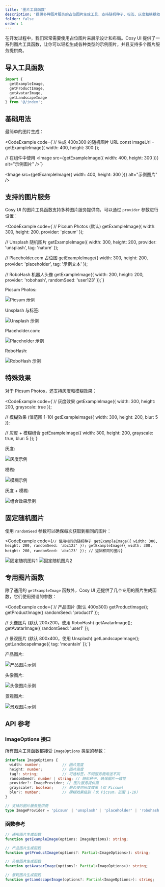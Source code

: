 ```yaml
---
title: '图片工具函数'
description: '提供多种图片服务的占位图片生成工具，支持随机种子、标签、灰度和模糊效果等特性'
folder: false
order: 1
---
```



在开发过程中，我们常常需要使用占位图片来展示设计和布局。Cosy UI 提供了一系列图片工具函数，让你可以轻松生成各种类型的示例图片，并且支持多个图片服务提供商。

## 导入工具函数

```ts
import { 
  getExampleImage, 
  getProductImage, 
  getAvatarImage, 
  getLandscapeImage 
} from '@/index';
```

## 基础用法

最简单的图片生成：

<CodeExample
  code={`// 生成 400x300 的随机图片 URL
const imageUrl = getExampleImage({ width: 400, height: 300 });

// 在组件中使用
<Image src={getExampleImage({ width: 400, height: 300 })} alt="示例图片" />`}
>
  <Image src={getExampleImage({ width: 400, height: 300 })} alt="示例图片" />
</CodeExample>

## 支持的图片服务

Cosy UI 的图片工具函数支持多种图片服务提供商，可以通过 `provider` 参数进行设置：

<CodeExample
  code={`// Picsum Photos (默认)
getExampleImage({ width: 300, height: 200, provider: 'picsum' });

// Unsplash 随机图片
getExampleImage({ width: 300, height: 200, provider: 'unsplash', tag: 'nature' });

// Placeholder.com 占位图
getExampleImage({ width: 300, height: 200, provider: 'placeholder', tag: '示例文本' });

// RoboHash 机器人头像
getExampleImage({ width: 200, height: 200, provider: 'robohash', randomSeed: 'user123' });`}
>
  <div class="cosy:grid cosy:grid-cols-2 cosy:gap-4">
    <div>
      <p class="cosy:text-sm cosy:mb-2">Picsum Photos:</p>
      <Image src={getExampleImage({ width: 300, height: 200, provider: 'picsum' })} alt="Picsum 示例" />
    </div>
    <div>
      <p class="cosy:text-sm cosy:mb-2">Unsplash 与标签:</p>
      <Image src={getExampleImage({ width: 300, height: 200, provider: 'unsplash', tag: 'nature' })} alt="Unsplash 示例" />
    </div>
    <div>
      <p class="cosy:text-sm cosy:mb-2">Placeholder.com:</p>
      <Image src={getExampleImage({ width: 300, height: 200, provider: 'placeholder', tag: '示例文本' })} alt="Placeholder 示例" />
    </div>
    <div>
      <p class="cosy:text-sm cosy:mb-2">RoboHash:</p>
      <Image src={getExampleImage({ width: 200, height: 200, provider: 'robohash', randomSeed: 'user123' })} alt="RoboHash 示例" />
    </div>
  </div>
</CodeExample>

## 特殊效果

对于 Picsum Photos，还支持灰度和模糊效果：

<CodeExample
  code={`// 灰度效果
getExampleImage({ width: 300, height: 200, grayscale: true });

// 模糊效果 (值范围 1-10)
getExampleImage({ width: 300, height: 200, blur: 5 });

// 灰度 + 模糊组合
getExampleImage({ width: 300, height: 200, grayscale: true, blur: 5 });`}
>
  <div class="cosy:grid cosy:grid-cols-3 cosy:gap-4">
    <div>
      <p class="cosy:text-sm cosy:mb-2">灰度:</p>
      <Image src={getExampleImage({ width: 300, height: 200, grayscale: true, randomSeed: 'effect1' })} alt="灰度示例" />
    </div>
    <div>
      <p class="cosy:text-sm cosy:mb-2">模糊:</p>
      <Image src={getExampleImage({ width: 300, height: 200, blur: 5, randomSeed: 'effect1' })} alt="模糊示例" />
    </div>
    <div>
      <p class="cosy:text-sm cosy:mb-2">灰度 + 模糊:</p>
      <Image src={getExampleImage({ width: 300, height: 200, grayscale: true, blur: 5, randomSeed: 'effect1' })} alt="组合效果示例" />
    </div>
  </div>
</CodeExample>

## 固定随机图片

使用 `randomSeed` 参数可以确保每次获取到相同的图片：

<CodeExample
  code={`// 使用相同的随机种子
getExampleImage({ width: 300, height: 200, randomSeed: 'abc123' });
getExampleImage({ width: 300, height: 200, randomSeed: 'abc123' }); // 返回相同的图片`}
>
  <div class="cosy:grid cosy:grid-cols-2 cosy:gap-4">
    <Image src={getExampleImage({ width: 300, height: 200, randomSeed: 'abc123' })} alt="固定随机图片1" />
    <Image src={getExampleImage({ width: 300, height: 200, randomSeed: 'abc123' })} alt="固定随机图片2" />
  </div>
</CodeExample>

## 专用图片函数

除了通用的 `getExampleImage` 函数外，Cosy UI 还提供了几个专用的图片生成函数，它们使用预设的参数：

<CodeExample
  code={`// 产品图片 (默认 400x300)
getProductImage();
getProductImage({ randomSeed: 'product1' });

// 头像图片 (默认 200x200，使用 RoboHash)
getAvatarImage();
getAvatarImage({ randomSeed: 'user1' });

// 景观图片 (默认 800x400，使用 Unsplash)
getLandscapeImage();
getLandscapeImage({ tag: 'mountain' });`}
>
  <div class="cosy:grid cosy:grid-cols-3 cosy:gap-4">
    <div>
      <p class="cosy:text-sm cosy:mb-2">产品图片:</p>
      <Image src={getProductImage({ randomSeed: 'special1' })} alt="产品图片示例" />
    </div>
    <div>
      <p class="cosy:text-sm cosy:mb-2">头像图片:</p>
      <Image src={getAvatarImage({ randomSeed: 'user1' })} alt="头像图片示例" rounded="full" />
    </div>
    <div>
      <p class="cosy:text-sm cosy:mb-2">景观图片:</p>
      <Image src={getLandscapeImage({ tag: 'mountain' })} alt="景观图片示例" />
    </div>
  </div>
</CodeExample>

## API 参考

### ImageOptions 接口

所有图片工具函数都接受 `ImageOptions` 类型的参数：

```ts
interface ImageOptions {
  width: number;          // 图片宽度
  height: number;         // 图片高度
  tag?: string;           // 可选标签，不同服务商用途不同
  randomSeed?: number | string; // 随机种子，确保图片一致性
  provider?: ImageProvider; // 图片服务提供商
  grayscale?: boolean;    // 是否使用灰度效果 (仅 Picsum)
  blur?: number;          // 模糊效果级别 (仅 Picsum，范围 1-10)
}

// 支持的图片服务提供商
type ImageProvider = 'picsum' | 'unsplash' | 'placeholder' | 'robohash';
```

### 函数参考

```ts
// 通用图片生成函数
function getExampleImage(options: ImageOptions): string;

// 产品图片生成函数
function getProductImage(options?: Partial<ImageOptions>): string;

// 头像图片生成函数
function getAvatarImage(options?: Partial<ImageOptions>): string;

// 景观图片生成函数
function getLandscapeImage(options?: Partial<ImageOptions>): string;
``` 
